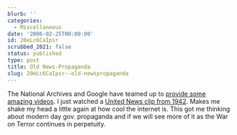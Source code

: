 ```yaml
---
blurb: ''
categories:
  - Miscellaneous
date: '2006-02-25T00:00:00'
id: 20eLc6CaIpsr
scrubbed_2021: false
status: published
type: post
title: Old News-Propaganda
slug: 20eLc6CaIpsr--old-newspropaganda
---
```


The National Archives and Google have teamed up to
[provide some amazing videos](http://video.google.com/nara.html). I
just watched a
[United News clip from 1942](http://video.google.com/videoplay?docid=-1042724211811168164&q=owner:nara+type:world_war_II).
Makes me shake my head a little again at how cool the internet is.
This got me thinking about modern day gov. propaganda and if we
will see more of it as the War on Terror continues in perpetuity.
